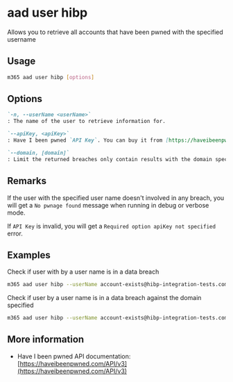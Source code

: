 
# aad user hibp

Allows you to retrieve all accounts that have been pwned with the specified username

## Usage

```sh
m365 aad user hibp [options]
```

## Options

```md defintion-list
`-n, --userName <userName>`
: The name of the user to retrieve information for.

`--apiKey, <apiKey>`
: Have I been pwned `API Key`. You can buy it from [https://haveibeenpwned.com/API/Key](https://haveibeenpwned.com/API/Key)

`--domain, [domain]`
: Limit the returned breaches only contain results with the domain specified.
```

<Global />

## Remarks

If the user with the specified user name doesn't involved in any breach, you will get a `No pwnage found` message when running in debug or verbose mode.

If `API Key` is invalid, you will get a `Required option apiKey not specified` error.

## Examples

Check if user with by a user name is in a data breach

```sh
m365 aad user hibp --userName account-exists@hibp-integration-tests.com --apiKey _YOUR-API-KEY_
```

Check if user by a user name is in a data breach against the domain specified

```sh
m365 aad user hibp --userName account-exists@hibp-integration-tests.com --apiKey _YOUR-API-KEY_ --domain adobe.com
```

## More information

- Have I been pwned API documentation: [https://haveibeenpwned.com/API/v3](https://haveibeenpwned.com/API/v3)

